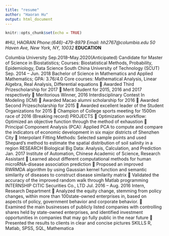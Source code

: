 ```yaml
---
title: "resume"
author: "Haoran Hu"
output: html_document
---
```


```r
knitr::opts_chunk$set(echo = TRUE)
```

#HU, HAORAN
_Phone:(646)-479-8979	      Email: hh2767@columbia.edu_
_50 Haven Ave, New York, NY, 10032_
**EDUCATION**

Columbia University                       Sep.2018–May.2020(Anticipated)
Candidate for Master of Science in Biostatistics;
Courses: Biostatistical Methods, Probability, Epidemiology, Data Science
South China University of Technology (SCUT)		     Sep. 2014 – Jun. 2018 
Bachelor of Science in Mathematics and Applied Mathematics;         GPA: 3.76/4.0
Core courses: Mathematical Analysis, Linear Algebra, Real Analysis, Differential equations
	Awarded Third Prizescholarship for 2017
	Merit Student for 2015, 2016 and 2017 respectively
	Meritorious Winner, 2016 Interdisciplinary Contest In Modeling (ICM)
	Awarded Macao alumni scholarship for 2016
	Awarded Second Prizescholarship for 2015
	Awarded excellent leader of the Student Organizations for 2015
	Champion of College sports meeting for 1500m race of 2016 (Breaking record)
PROJECTS
	Optimization workflow: Optimized an objective function through the method of exhaustion
	Principal Component Analysis (PCA): Applied PCA to compute and compare the indicators of economic development in six major districts of Shenzhen City
	Interpolant Fitting Methods: Selected sample points and used Shepard’s method to estimate the spatial distribution of soil salinity in a region
RESEARCH
Biological Big Data: Analysis, Calculation, and Prediction           Jan. 2017
Institute of Automation, Chinese Academic of Science, Research Assistant
	Learned about different computational methods for human microRNA-disease association prediction 
	Proposed an improved RWRMDA algorithm by using Gaussian kernel function and semantic similarity of diseases to construct disease similarity matrix
	Validated the accuracy of the improved random walk through Matlab programming
INTERNSHIP
CITIC Securities Co., LTD				               Jul. 2016 – Aug. 2016
Intern, Research Department
	Analyzed the equity change, stemming from policy changes, within more than 100state-owned enterprises in, based on aspects of policy, government behavior and corporate behavior.
	Examined the main businesses of publicly listed companies with controlling shares held by state-owned enterprises, and identified investment opportunities in companies that may go fully public in the near future
	Presented the results to clients in clear and concise pictures
SKILLS
R, Matlab, SPSS, SQL, Mathematica

